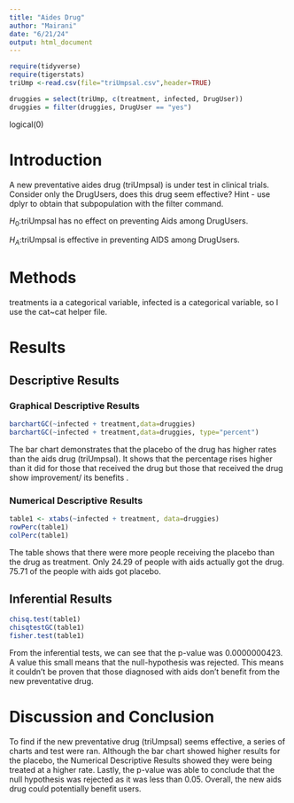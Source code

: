 ```yaml
---
title: "Aides Drug"
author: "Mairani"
date: "6/21/24"
output: html_document
---
```


```r
require(tidyverse)
require(tigerstats)
triUmp <-read.csv(file="triUmpsal.csv",header=TRUE)

druggies = select(triUmp, c(treatment, infected, DrugUser)) 
druggies = filter(druggies, DrugUser == "yes")

```

logical(0)

# Introduction

<!--In this section you explain what you are trying to show.  Where did the data come from?  What is the research or other question you are trying to answer?.  If you skimp in this section expect to be marked down in your grade. Paint a picture of the project a couple of paragraphs is expected!-->

A new  preventative aides drug (triUmpsal) is under test in clinical trials. Consider only the DrugUsers, does this drug seem effective?  Hint - use dplyr to obtain that subpopulation with the filter command.

$H_0$:triUmpsal has no effect on preventing Aids among DrugUsers.    

$H_A$:triUmpsal is effective in preventing AIDS among DrugUsers.    

# Methods

treatments ia a categorical variable,
infected is a categorical variable, so I use the cat~cat helper file.

<!--Decide on your methods:  use "variable analysis" or other appropriate descriptors.  Make sure to choose at least one graphical method and at least one numerical method. Discuss what data manipulations may be needed for example subsetting or other binning procedures and what sort of graphical displays and inferential tools will be used!-->

# Results

<!--Divide this section into two sub-sections:  One for your descriptive  results and one for your inferential results.!-->

## Descriptive Results

### Graphical Descriptive Results

<!--Graphical results here.  Make sure to show your code.  Provide appropriate labels for axes, giving units if possible, and provide a good title for the graph, too.  Use the graphical results to describe the patterns if any that exist in the data as focused toward the research question. Bottom line is to explain the features of the graph that are relevant to conforming or departing to what is expected by your null hypothesis !-->
```r
barchartGC(~infected + treatment,data=druggies)
barchartGC(~infected + treatment,data=druggies, type="percent")

```

The bar chart demonstrates that the placebo of the drug has higher rates than the aids drug (triUmpsal). It shows that the percentage rises higher than it did for those that received the drug but those that received the drug show improvement/ its benefits .

### Numerical Descriptive Results

```r
table1 <- xtabs(~infected + treatment, data=druggies)
rowPerc(table1)
colPerc(table1)
```
<!--Numerical results go here. Use the numerical results to describe the patterns if any that exist in the data as focused toward the research question!-->

The table shows that there were more people receiving the placebo than the drug as treatment. Only 24.29 of people with aids actually got the drug. 75.71 of the people with aids got placebo.   

## Inferential Results
```r
chisq.test(table1)
chisqtestGC(table1)
fisher.test(table1)
```
<!--State hypothesis clearly.  Make sure your discussion of the inferential test covers all the aspects that the test output produces, such as test statistic, p-value etc.  Make a decision about the null hypothesis, explain the assumptions on which the selected test/procedure was based, and why the chosen procedure satisfys the assumptions and is appropriate to answer the research question!-->

From the inferential tests, we can see that the p-value was 0.0000000423. A value this small means that the null-hypothesis was rejected. This means it couldn't be proven that those diagnosed with aids don't benefit from the new preventative drug.   

# Discussion and Conclusion

<!--Discussion and conclusion here.  If you found a relationship be sure to consider whether the relationship occurs because one of the variavbles causes the other, or whether they perhasps are related for some other reason.  Watch the chapter 6 videos from the GeorgeTown videos collection.!-->
To find if the new preventative drug (triUmpsal) seems effective, a series of charts and test were ran. Although the bar chart showed higher results for the placebo, the Numerical Descriptive Results showed they were being treated at a higher rate. Lastly, the p-value was able to conclude that the null hypothesis was rejected as it was less than 0.05. Overall, the new aids drug could potentially benefit users.